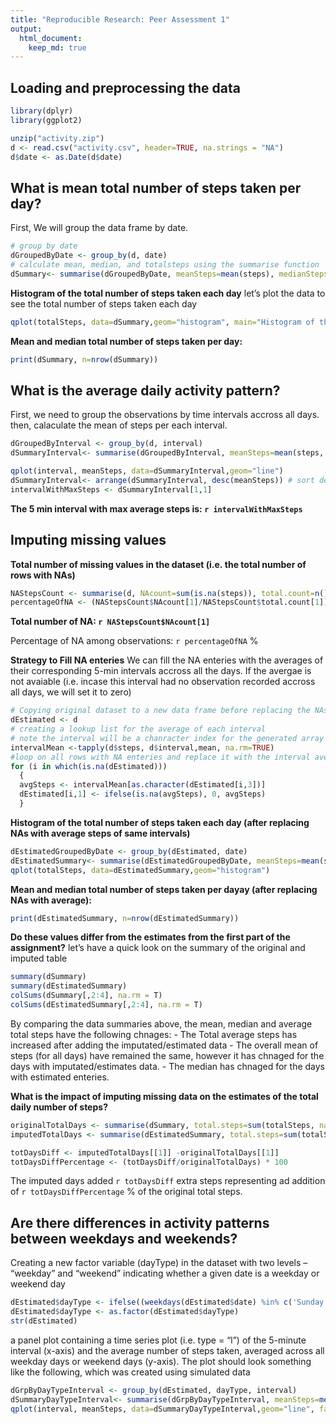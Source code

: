 ```yaml
---
title: "Reproducible Research: Peer Assessment 1"
output: 
  html_document:
    keep_md: true
---
```



## Loading and preprocessing the data

```r
library(dplyr)
library(ggplot2)

unzip("activity.zip")
d <- read.csv("activity.csv", header=TRUE, na.strings = "NA")
d$date <- as.Date(d$date)
```


## What is mean total number of steps taken per day?
First, We will group the data frame by date.
```r
# group by date
dGroupedByDate <- group_by(d, date)
# calculate mean, median, and totalsteps using the summarise function
dSummary<- summarise(dGroupedByDate, meanSteps=mean(steps), medianSteps=median(steps, na.rm=TRUE),  totalSteps=sum(steps))
```


**Histogram of the total number of steps taken each day**
let's plot the data to see the total number of steps taken each day
```r
qplot(totalSteps, data=dSummary,geom="histogram", main="Histogram of the total number of steps taken each day")
```

**Mean and median total number of steps taken per day:**
```r
print(dSummary, n=nrow(dSummary))
```


## What is the average daily activity pattern?
First, we need to group the observations by time intervals accross all days. then, calaculate the mean of steps per each interval.
```r
dGroupedByInterval <- group_by(d, interval)
dSummaryInterval<- summarise(dGroupedByInterval, meanSteps=mean(steps, na.rm=TRUE))

qplot(interval, meanSteps, data=dSummaryInterval,geom="line")
dSummaryInterval<- arrange(dSummaryInterval, desc(meanSteps)) # sort descending by mean Steps
intervalWithMaxSteps <- dSummaryInterval[1,1] 
```
**The 5 min interval with max average steps is: `r intervalWithMaxSteps`**

## Imputing missing values
**Total number of missing values in the dataset (i.e. the total number of rows with NAs)**
```r
NAStepsCount <- summarise(d, NAcount=sum(is.na(steps)), total.count=n())
percentageOfNA <- (NAStepsCount$NAcount[1]/NAStepsCount$total.count[1])*100
```
**Total number of NA: `r NAStepsCount$NAcount[1]`**

Percentage of NA among observations: `r percentageOfNA` %

**Strategy to Fill NA enteries**
We can fill the NA enteries with the averages of their corresponding 5-min intervals accross all the days. If the avergae is not avaiable (i.e. incase this interval had no observation recorded accross all days, we will set it to zero)
```r
# Copying original dataset to a new data frame before replacing the NAs
dEstimated <- d
# creating a lookup list for the average of each interval
# note the interval will be a chanracter index for the generated array
intervalMean <-tapply(d$steps, d$interval,mean, na.rm=TRUE)
#loop on all rows with NA enteries and replace it with the interval average
for (i in which(is.na(dEstimated)))
  {
  avgSteps <- intervalMean[as.character(dEstimated[i,3])]
  dEstimated[i,1] <- ifelse(is.na(avgSteps), 0, avgSteps)
  }
```

**Histogram of the total number of steps taken each day (after replacing NAs with average steps of same intervals)**
```r
dEstimatedGroupedByDate <- group_by(dEstimated, date)
dEstimatedSummary<- summarise(dEstimatedGroupedByDate, meanSteps=mean(steps), medianSteps=median(steps, na.rm=TRUE),  totalSteps=sum(steps))
qplot(totalSteps, data=dEstimatedSummary,geom="histogram")

```


**Mean and median total number of steps taken per dayay (after replacing NAs with average):**
```r
print(dEstimatedSummary, n=nrow(dEstimatedSummary))
```

**Do these values differ from the estimates from the first part of the assignment?**
let's have a quick look on the summary of the original and imputed table
```r
summary(dSummary)
summary(dEstimatedSummary)
colSums(dSummary[,2:4], na.rm = T)
colSums(dEstimatedSummary[,2:4], na.rm = T)
```
By comparing the data summaries above, the mean, median and average total steps have the following chnages:
- The Total average steps has increased after adding the imputated/estimated data
- The overall mean of steps (for all days) have remained the same, however it has chnaged for the days with imputated/estimates data.
- The median has chnaged for the days with estimated enteries.

**What is the impact of imputing missing data on the estimates of the total daily number of steps?**

```r
originalTotalDays <- summarise(dSummary, total.steps=sum(totalSteps, na.rm = T))
imputedTotalDays <- summarise(dEstimatedSummary, total.steps=sum(totalSteps, na.rm = T))

totDaysDiff <- imputedTotalDays[[1]] -originalTotalDays[[1]]
totDaysDiffPercentage <- (totDaysDiff/originalTotalDays) * 100
```
The imputed days added `r totDaysDiff` extra steps representing ad addition of `r totDaysDiffPercentage` % of the original total steps.


## Are there differences in activity patterns between weekdays and weekends?
Creating a new factor variable (dayType) in the dataset with two levels -- "weekday" and "weekend" indicating whether a given date is a weekday or weekend day

```r
dEstimated$dayType <- ifelse((weekdays(dEstimated$date) %in% c('Sunday','Saturday')), 'weekend', 'weekday')
dEstimated$dayType <- as.factor(dEstimated$dayType)
str(dEstimated)
```

a panel plot containing a time series plot (i.e. type = "l") of the 5-minute interval (x-axis) and the average number of steps taken, averaged across all weekday days or weekend days (y-axis). The plot should look something like the following, which was created using simulated data

```r
dGrpByDayTypeInterval <- group_by(dEstimated, dayType, interval)
dSummaryDayTypeInterval<- summarise(dGrpByDayTypeInterval, meanSteps=mean(steps, na.rm=TRUE))
qplot(interval, meanSteps, data=dSummaryDayTypeInterval,geom="line", facets = dayType~., ylab = "Average Number of Steps")
```


